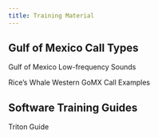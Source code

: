 ```yaml
---
title: Training Material
---
```



## Gulf of Mexico Call Types

Gulf of Mexico Low-frequency Sounds

Rice's Whale Western GoMX Call Examples


## Software Training Guides

Triton Guide
